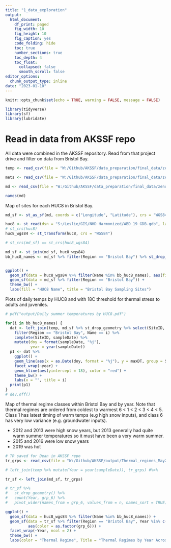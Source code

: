 ```yaml
---
title: "1_data_exploration"
output:
  html_document: 
    df_print: paged
    fig_width: 10
    fig_height: 10
    fig_caption: yes
    code_folding: hide
    toc: true
    number_sections: true
    toc_depth: 4
    toc_float:
      collapsed: false
      smooth_scroll: false
editor_options: 
  chunk_output_type: inline
date: "2023-01-10"
---
```


```r
knitr::opts_chunk$set(echo = TRUE, warning = FALSE, message = FALSE)

library(tidyverse)
library(sf)
library(lubridate)
```

# Read in data from AKSSF repo

All data were combined in the AKSSF repository. Read from that project drive and filter on data from Bristol Bay.


```r
temp <- read_csv(file = "W:/Github/AKSSF/data_preparation/final_data/zenodo1/dailyTemps.csv")

mets <- read_csv(file = "W:/Github/AKSSF/data_preparation/final_data/zenodo1/tempMetrics.csv")

md <- read_csv(file = "W:/Github/AKSSF/data_preparation/final_data/zenodo1/tempSitesMetadata.csv")

names(md)
```

Map of sites for each HUC8 in Bristol Bay.

```r

md_sf <- st_as_sf(md, coords = c("Longitude", "Latitude"), crs = "WGS84")

huc8 <- st_read(dsn = "S:/Leslie/GIS/NHD Harmonized/WBD_19_GDB.gdb", layer = "WBDHU8")
# st_crs(huc8)
huc8_wgs84 <- st_transform(huc8, crs = "WGS84")

# st_crs(md_sf) == st_crs(huc8_wgs84)

md_sf <- st_join(md_sf, huc8_wgs84)
bb_huc8_names <- md_sf %>% filter(Region == "Bristol Bay") %>% st_drop_geometry() %>% distinct(Name) %>% pull(Name)


ggplot() +
  geom_sf(data = huc8_wgs84 %>% filter(Name %in% bb_huc8_names), aes(fill = Name)) +
  geom_sf(data = md_sf %>% filter(Region == "Bristol Bay")) +
  theme_bw() +
  labs(fill = "HUC8 Name", title = "Bristol Bay Sampling Sites")

```

Plots of daily temps by HUC8 and with 18C threshold for thermal stress to adults and juveniles.

```r

# pdf("output/Daily summer temperatures by HUC8.pdf")

for(i in bb_huc8_names) {
  dat <- left_join(temp, md_sf %>% st_drop_geometry %>% select(SiteID, Region, Name)) %>% 
    filter(Region == "Bristol Bay", Name == i) %>%
    complete(SiteID, sampleDate) %>% 
    mutate(doy = format(sampleDate, "%j"),
           year = year(sampleDate))
  p1 <- dat %>% 
    ggplot() +
    geom_line(aes(x = as.Date(doy, format = "%j"), y = maxDT, group = SiteID), color = "dark gray", size = 0.5) +
    facet_wrap(~year) +
    geom_hline(aes(yintercept = 18), color = "red") + 
    theme_bw() +
    labs(x = "", title = i)
  print(p1)  
}
# dev.off()

```

Map of thermal regime classes within Bristol Bay and by year. Note that thermal regimes are ordered from coldest to warmest 6 < 1 < 2 < 3 < 4 < 5. Class 1 has latest timing of warm temps (e.g high snow inputs), and class 6 has very low variance (e.g. groundwater inputs).

* 2012 and 2013 were high snow years, but 2013 generally had quite warm summer temperatures so it must have been a very warm summer.
* 2015 and 2016 were low snow years
* 2019 was hot

```r
# TR saved for Dean in AKSSF repo
tr_grps <- read_csv(file = "W:/Github/AKSSF/output/Thermal_regimes_May22.csv")

# left_join(temp %>% mutate(Year = year(sampleDate)), tr_grps) #%>% 

tr_sf <- left_join(md_sf, tr_grps)  

# tr_sf %>% 
#   st_drop_geometry() %>% 
#   count(Year, grp_6) %>% 
#   pivot_wider(names_from = grp_6, values_from = n, names_sort = TRUE)

ggplot() +
  geom_sf(data = huc8_wgs84 %>% filter(Name %in% bb_huc8_names)) +
  geom_sf(data = tr_sf %>% filter(Region == "Bristol Bay", Year %in% c(2012, 2013, 2015, 2016, 2019)), 
          aes(color = as.factor(grp_6))) +
  facet_wrap(~Year, ncol = 2) +
  theme_bw() +
  labs(color = "Thermal Regime", Title = "Thermal Regimes by Year Across Sites in Bristol Bay")
```


